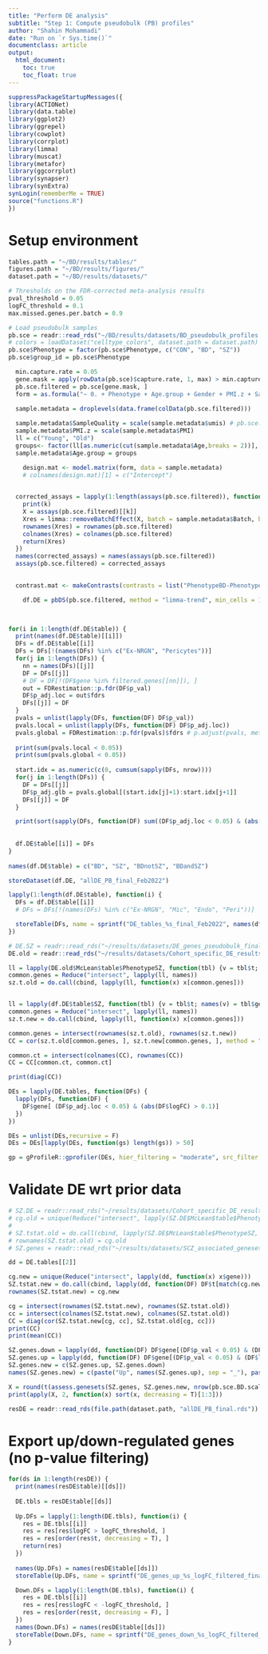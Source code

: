 ```yaml
---
title: "Perform DE analysis"
subtitle: "Step 1: Compute pseudobulk (PB) profiles"
author: "Shahin Mohammadi"
date: "Run on `r Sys.time()`"
documentclass: article
output:
  html_document:
    toc: true
    toc_float: true
---
```


```r
suppressPackageStartupMessages({
library(ACTIONet)
library(data.table)
library(ggplot2)
library(ggrepel)
library(cowplot)
library(corrplot)
library(limma)
library(muscat)
library(metafor)
library(ggcorrplot)
library(synapser)
library(synExtra)
synLogin(rememberMe = TRUE)
source("functions.R")
})

```


# Setup environment
```r
tables.path = "~/BD/results/tables/"
figures.path = "~/BD/results/figures/"
dataset.path = "~/BD/results/datasets/"

# Thresholds on the FDR-corrected meta-analysis results
pval_threshold = 0.05
logFC_threshold = 0.1
max.missed.genes.per.batch = 0.9

# Load pseudobulk samples
pb.sce = readr::read_rds("~/BD/results/datasets/BD_pseudobulk_profiles.rds")
# colors = loadDataset("celltype_colors", dataset.path = dataset.path)
pb.sce$Phenotype = factor(pb.sce$Phenotype, c("CON", "BD", "SZ"))
pb.sce$group_id = pb.sce$Phenotype

```




```r
  min.capture.rate = 0.05
  gene.mask = apply(rowData(pb.sce)$capture.rate, 1, max) > min.capture.rate
  pb.sce.filtered = pb.sce[gene.mask, ]
  form = as.formula("~ 0. + Phenotype + Age.group + Gender + PMI.z + SampleQuality")

  sample.metadata = droplevels(data.frame(colData(pb.sce.filtered)))
  	
  sample.metadata$SampleQuality = scale(sample.metadata$umis) # pb.sce.filtered$
  sample.metadata$PMI.z = scale(sample.metadata$PMI)
  ll = c("Young", "Old")
  groups<- factor(ll[as.numeric(cut(sample.metadata$Age,breaks = 2))], ll)
  sample.metadata$Age.group = groups

	design.mat <- model.matrix(form, data = sample.metadata)
	# colnames(design.mat)[1] = c("Intercept")

  
  corrected_assays = lapply(1:length(assays(pb.sce.filtered)), function(k) {
    print(k)
    X = assays(pb.sce.filtered)[[k]]
    Xres = limma::removeBatchEffect(X, batch = sample.metadata$Batch, batch2 = sample.metadata$HTO, design = model.matrix(~0. + sample.metadata$Phenotype))
    rownames(Xres) = rownames(pb.sce.filtered)
    colnames(Xres) = colnames(pb.sce.filtered)
    return(Xres)
  })
  names(corrected_assays) = names(assays(pb.sce.filtered))
  assays(pb.sce.filtered) = corrected_assays

    
  contrast.mat <- makeContrasts(contrasts = list("PhenotypeBD-PhenotypeCON", "PhenotypeSZ-PhenotypeCON", "PhenotypeBD-PhenotypeSZ", "(PhenotypeSZ+PhenotypeBD)/2-PhenotypeCON"), levels = design.mat)

	df.DE = pbDS(pb.sce.filtered, method = "limma-trend", min_cells = 10, design = design.mat, contrast =  contrast.mat, filter = "both")
  


for(i in 1:length(df.DE$table)) {
  print(names(df.DE$table)[[i]])
  DFs = df.DE$table[[i]]
  DFs = DFs[!(names(DFs) %in% c("Ex-NRGN", "Pericytes"))]
  for(j in 1:length(DFs)) {
    nn = names(DFs)[[j]]
    DF = DFs[[j]]
    # DF = DF[!(DF$gene %in% filtered.genes[[nn]]), ]
    out = FDRestimation::p.fdr(DF$p_val)
    DF$p_adj.loc = out$fdrs
    DFs[[j]] = DF
  }
  pvals = unlist(lapply(DFs, function(DF) DF$p_val))
  pvals.local = unlist(lapply(DFs, function(DF) DF$p_adj.loc))
  pvals.global = FDRestimation::p.fdr(pvals)$fdrs # p.adjust(pvals, method = "fdr")
  
  print(sum(pvals.local < 0.05))
  print(sum(pvals.global < 0.05))
  
  start.idx = as.numeric(c(0, cumsum(sapply(DFs, nrow))))
  for(j in 1:length(DFs)) {
    DF = DFs[[j]]
    DF$p_adj.glb = pvals.global[(start.idx[j]+1):start.idx[j+1]]
    DFs[[j]] = DF
  }

  print(sort(sapply(DFs, function(DF) sum((DF$p_adj.loc < 0.05) & (abs(DF$logFC) > 0.1)))))
  
    
  df.DE$table[[i]] = DFs
}
	
names(df.DE$table) = c("BD", "SZ", "BDnotSZ", "BDandSZ")

storeDataset(df.DE, "allDE_PB_final_Feb2022")

lapply(1:length(df.DE$table), function(i) {
  DFs = df.DE$table[[i]]
  # DFs = DFs[!(names(DFs) %in% c("Ex-NRGN", "Mic", "Endo", "Peri"))]

  storeTable(DFs, name = sprintf("DE_tables_%s_final_Feb2022", names(df.DE$table)[[i]]), tables.path = tables.path)
})

```


```r
# DE.SZ = readr::read_rds("~/results/datasets/DE_genes_pseudobulk_final.rds")
DE.old = readr::read_rds("~/results/datasets/Cohort_specific_DE_results_final.rds")

ll = lapply(DE.old$McLean$table$PhenotypeSZ, function(tbl) {v = tbl$t; names(v) = tbl$gene; return(v)})
common.genes = Reduce("intersect", lapply(ll, names))
sz.t.old = do.call(cbind, lapply(ll, function(x) x[common.genes]))


ll = lapply(df.DE$table$SZ, function(tbl) {v = tbl$t; names(v) = tbl$gene; return(v)})
common.genes = Reduce("intersect", lapply(ll, names))
sz.t.new = do.call(cbind, lapply(ll, function(x) x[common.genes]))

common.genes = intersect(rownames(sz.t.old), rownames(sz.t.new))
CC = cor(sz.t.old[common.genes, ], sz.t.new[common.genes, ], method = "spearman")

common.ct = intersect(colnames(CC), rownames(CC))
CC = CC[common.ct, common.ct]

print(diag(CC))


```


```r
DEs = lapply(DE.tables, function(DFs) {
  lapply(DFs, function(DF) {
    DF$gene[ (DF$p_adj.loc < 0.05) & (abs(DF$logFC) > 0.1)]
  })
})

DEs = unlist(DEs,recursive = F)
DEs = DEs[lapply(DEs, function(gs) length(gs)) > 50]

gp = gProfileR::gprofiler(DEs, hier_filtering = "moderate", src_filter = "GO:BP")

```


# Validate DE wrt prior data
```r
# SZ.DE = readr::read_rds("~/results/datasets/Cohort_specific_DE_results.rds")
# cg.old = unique(Reduce("intersect", lapply(SZ.DE$McLean$table$PhenotypeSZ, function(x) x$gene)))
# 
# SZ.tstat.old = do.call(cbind, lapply(SZ.DE$McLean$table$PhenotypeSZ, function(DF) DF$t[match(cg.old, DF$gene)]))
# rownames(SZ.tstat.old) = cg.old
# SZ.genes = readr::read_rds("~/results/datasets/SCZ_associated_genesets.rds")

dd = DE.tables[[2]]

cg.new = unique(Reduce("intersect", lapply(dd, function(x) x$gene)))
SZ.tstat.new = do.call(cbind, lapply(dd, function(DF) DF$t[match(cg.new, DF$gene)]))
rownames(SZ.tstat.new) = cg.new

cg = intersect(rownames(SZ.tstat.new), rownames(SZ.tstat.old))
cc = intersect(colnames(SZ.tstat.new), colnames(SZ.tstat.old))
CC = diag(cor(SZ.tstat.new[cg, cc], SZ.tstat.old[cg, cc]))
print(CC)
print(mean(CC))

SZ.genes.down = lapply(dd, function(DF) DF$gene[(DF$p_val < 0.05) & (DF$logFC < 0)])
SZ.genes.up = lapply(dd, function(DF) DF$gene[(DF$p_val < 0.05) & (DF$logFC > 0)])
SZ.genes.new = c(SZ.genes.up, SZ.genes.down)
names(SZ.genes.new) = c(paste("Up", names(SZ.genes.up), sep = "_"), paste("Down", names(SZ.genes.down), sep = "_"))

X = round(t(assess.genesets(SZ.genes, SZ.genes.new, nrow(pb.sce.BD.scaled), correct = "none")), 1)
print(apply(X, 2, function(x) sort(x, decreasing = T)[1:3]))

```



```r
resDE = readr::read_rds(file.path(dataset.path, "allDE_PB_final.rds"))

```



# Export up/down-regulated genes (no p-value filtering)
```r
for(ds in 1:length(resDE)) {
  print(names(resDE$table)[[ds]])
  
  DE.tbls = resDE$table[[ds]]
  
  Up.DFs = lapply(1:length(DE.tbls), function(i) {
    res = DE.tbls[[i]]
    res = res[res$logFC > logFC_threshold, ]
    res = res[order(res$t, decreasing = T), ]
    return(res)  
  })
  
  names(Up.DFs) = names(resDE$table[[ds]])
  storeTable(Up.DFs, name = sprintf("DE_genes_up_%s_logFC_filtered_final", names(resDE$table)[[ds]]), tables.path = tables.path)

  Down.DFs = lapply(1:length(DE.tbls), function(i) {
    res = DE.tbls[[i]]
    res = res[res$logFC < -logFC_threshold, ]
    res = res[order(res$t, decreasing = F), ]
  })
  names(Down.DFs) = names(resDE$table[[ds]])
  storeTable(Down.DFs, name = sprintf("DE_genes_down_%s_logFC_filtered_final", names(resDE$table)[[ds]]), tables.path = tables.path)
}

```



